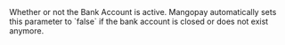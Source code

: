 <ResponseField name="Active" type="boolean" >    
Whether or not the Bank Account is active.
Mangopay automatically sets this parameter to `false` if the bank account is closed or does not exist anymore.  
</ResponseField>